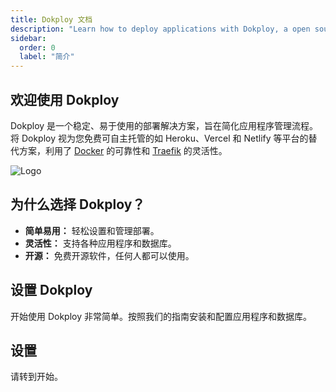 ```yaml
---
title: Dokploy 文档
description: "Learn how to deploy applications with Dokploy, a open source alternative to Heroku, Vercel, and Netlify."
sidebar:
  order: 0
  label: "简介"
---
```



## 欢迎使用 Dokploy

Dokploy 是一个稳定、易于使用的部署解决方案，旨在简化应用程序管理流程。将 Dokploy 视为您免费可自主托管的如 Heroku、Vercel 和 Netlify 等平台的替代方案，利用了 [Docker](https://www.docker.com/) 的可靠性和 [Traefik](https://traefik.io/) 的灵活性。

![Logo](../../../../assets/logo.png)

## 为什么选择 Dokploy？

- **简单易用：** 轻松设置和管理部署。
- **灵活性：** 支持各种应用程序和数据库。
- **开源：** 免费开源软件，任何人都可以使用。

## 设置 Dokploy

开始使用 Dokploy 非常简单。按照我们的指南安装和配置应用程序和数据库。

## 设置

请转到开始。

<CardGrid >

<LinkCard
  title="安装"
  description="学习如何安装 Dokploy"
  href="/zh-cn/get-started/installation/"
/>

<LinkCard
  title="应用"
  description="学习如何部署应用"
  href="/zh-cn/application/overview"
/>

<LinkCard
  title="数据库"
  description="学习如何部署数据库"
  href="/zh-cn/database/overview"
/>

<LinkCard
  title="Traefik"
  description="学习如何部署Traefik"
  href="/zh-cn/traefik/overview"
/>
   
</CardGrid>
